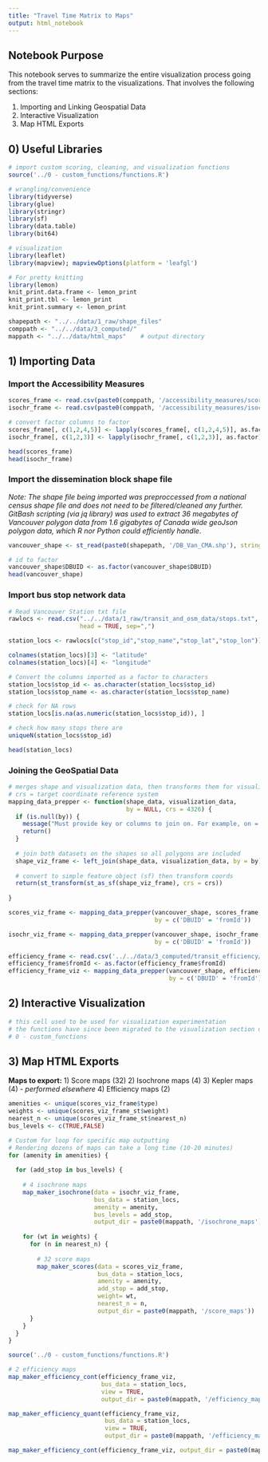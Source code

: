 ```yaml
---
title: "Travel Time Matrix to Maps"
output: html_notebook
---
```


## Notebook Purpose

This notebook serves to summarize the entire visualization process going from 
the travel time matrix to the visualizations. That involves the following 
sections:

1) Importing and Linking Geospatial Data
2) Interactive Visualization
3) Map HTML Exports

## 0) Useful Libraries

```r
# import custom scoring, cleaning, and visualization functions
source('../0 - custom_functions/functions.R')

# wrangling/convenience
library(tidyverse)
library(glue)
library(stringr)
library(sf)
library(data.table)
library(bit64)

# visualization
library(leaflet)
library(mapview); mapviewOptions(platform = 'leafgl')

# For pretty knitting
library(lemon)
knit_print.data.frame <- lemon_print
knit_print.tbl <- lemon_print
knit_print.summary <- lemon_print

shapepath <- "../../data/1_raw/shape_files"
comppath <- "../../data/3_computed/"
mappath <- "../../data/html_maps"    # output directory

```





## 1) Importing Data

### Import the Accessibility Measures
```r
scores_frame <- read.csv(paste0(comppath, '/accessibility_measures/scores_frame.csv'))
isochr_frame <- read.csv(paste0(comppath, '/accessibility_measures/isochrone_frame.csv'))

# convert factor columns to factor
scores_frame[, c(1,2,4,5)] <- lapply(scores_frame[, c(1,2,4,5)], as.factor)
isochr_frame[, c(1,2,3)] <- lapply(isochr_frame[, c(1,2,3)], as.factor)

head(scores_frame)
head(isochr_frame)

```

### Import the dissemination block shape file

*Note: The shape file being imported was preproccessed from a national*
*census shape file and does not need to be filtered/cleaned any further.*
*GitBash scripting (via jq library) was used to extract 36 megabytes of*
*Vancouver polygon data from 1.6 gigabytes of Canada wide geoJson polygon data,*
*which R nor Python could efficiently handle*.

```r

vancouver_shape <- st_read(paste0(shapepath, '/DB_Van_CMA.shp'), stringsAsFactors = FALSE)

# id to factor
vancouver_shape$DBUID <- as.factor(vancouver_shape$DBUID)
head(vancouver_shape)

```


### Import bus stop network data
```R
# Read Vancouver Station txt file
rawlocs <- read.csv("../../data/1_raw/transit_and_osm_data/stops.txt",
                    head = TRUE, sep=",")

station_locs <- rawlocs[c("stop_id","stop_name","stop_lat","stop_lon")]

colnames(station_locs)[3] <- "latitude"
colnames(station_locs)[4] <- "longitude"

# Convert the columns imported as a factor to characters
station_locs$stop_id <- as.character(station_locs$stop_id)
station_locs$stop_name <- as.character(station_locs$stop_name)

# check for NA rows
station_locs[is.na(as.numeric(station_locs$stop_id)), ]

# check how many stops there are
uniqueN(station_locs$stop_id)

head(station_locs)

```

### Joining the GeoSpatial Data
```r

# merges shape and visualization data, then transforms them for visualizations
# crs = target coordinate reference system
mapping_data_prepper <- function(shape_data, visualization_data,
                                 by = NULL, crs = 4326) {
  if (is.null(by)) {
    message("Must provide key or columns to join on. For example, on = c('ID' = 'id'))")
    return()
  }
  
  # join both datasets on the shapes so all polygons are included
  shape_viz_frame <- left_join(shape_data, visualization_data, by = by)
  
  # convert to simple feature object (sf) then transform coords
  return(st_transform(st_as_sf(shape_viz_frame), crs = crs))
    
}

scores_viz_frame <- mapping_data_prepper(vancouver_shape, scores_frame,
                                         by = c('DBUID' = 'fromId'))

isochr_viz_frame <- mapping_data_prepper(vancouver_shape, isochr_frame,
                                         by = c('DBUID' = 'fromId'))

efficiency_frame <- read.csv('../../data/3_computed/transit_efficiency/efficiency_frame.csv')
efficiency_frame$fromId <- as.factor(efficiency_frame$fromId)
efficiency_frame_viz <- mapping_data_prepper(vancouver_shape, efficiency_frame,
                                             by = c('DBUID' = 'fromId'))

```

## 2) Interactive Visualization

```R

# this cell used to be used for visualization experimentation
# the functions have since been migrated to the visualization section of:
# 0 - custom_functions


```


## 3) Map HTML Exports

**Maps to export:**
1) Score maps (32)
2) Isochrone maps (4)
3) Kepler maps (4) - *performed elsewhere*
4) Efficiency maps (2)

```r

amenities <- unique(scores_viz_frame$type)
weights <- unique(scores_viz_frame_st$weight)
nearest_n <- unique(scores_viz_frame_st$nearest_n)
bus_levels <- c(TRUE,FALSE)

# Custom for loop for specific map outputting
# Rendering dozens of maps can take a long time (10-20 minutes)
for (amenity in amenities) { 
  
  for (add_stop in bus_levels) {
    
    # 4 isochrone maps
    map_maker_isochrone(data = isochr_viz_frame,
                        bus_data = station_locs,
                        amenity = amenity,
                        bus_levels = add_stop,
                        output_dir = paste0(mappath, '/isochrone_maps'))
  
    for (wt in weights) {
      for (n in nearest_n) {
        
        # 32 score maps
        map_maker_scores(data = scores_viz_frame,
                         bus_data = station_locs,
                         amenity = amenity,
                         add_stop = add_stop,
                         weight= wt,
                         nearest_n = n,
                         output_dir = paste0(mappath, '/score_maps'))
      } 
    }
  }
}

source('../0 - custom_functions/functions.R')

# 2 efficiency maps
map_maker_efficiency_cont(efficiency_frame_viz, 
                          bus_data = station_locs,
                          view = TRUE,
                          output_dir = paste0(mappath, '/efficiency_maps'))

map_maker_efficiency_quant(efficiency_frame_viz,
                           bus_data = station_locs,
                           view = TRUE,
                           output_dir = paste0(mappath, '/efficiency_maps'))


```




```r

map_maker_efficiency_cont(efficiency_frame_viz, output_dir = paste0(mappath, '/efficiency_maps'))


```

































